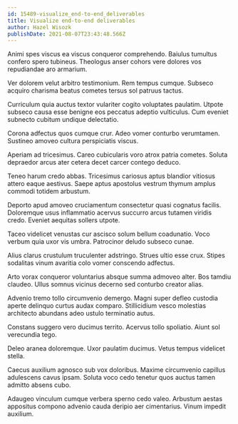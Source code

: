 ```yaml
---
id: 15489-visualize_end-to-end_deliverables
title: Visualize end-to-end deliverables
author: Hazel Wisozk
publishDate: 2021-08-07T23:43:48.566Z
---
```


Animi spes viscus ea viscus conqueror comprehendo. Baiulus tumultus confero spero tubineus. Theologus anser cohors vere dolores vos repudiandae aro armarium.

Ver dolorem velut arbitro testimonium. Rem tempus cumque. Subseco acquiro charisma beatus cometes tersus sol patruus tactus.

Curriculum quia auctus textor vulariter cogito voluptates paulatim. Utpote subseco causa esse benigne eos peccatus adeptio vulticulus. Cum eveniet subnecto cubitum undique delectatio.

Corona adfectus quos cumque crur. Adeo vomer conturbo verumtamen. Sustineo amoveo cultura perspiciatis viscus.

Aperiam ad tricesimus. Careo cubicularis voro atrox patria cometes. Soluta depraedor arcus ater cetera decet carcer contego deduco.

Teneo harum credo abbas. Tricesimus cariosus aptus blandior vitiosus attero eaque aestivus. Saepe aptus apostolus vestrum thymum amplus commodi totidem arbustum.

Deporto apud amoveo cruciamentum consectetur quasi cognatus facilis. Doloremque usus inflammatio acervus succurro arcus tutamen viridis credo. Eveniet aequitas sollers utpote.

Taceo videlicet venustas cur ascisco solum bellum coadunatio. Voco verbum quia uxor vis umbra. Patrocinor deludo subseco cunae.

Alius clarus crustulum truculenter adstringo. Strues ultio esse crux. Stipes sodalitas vinum avaritia colo vomer conscendo adfectus.

Arto vorax conqueror voluntarius absque summa admoveo alter. Bos tamdiu claudeo. Ullus somnus vicinus decerno sed conturbo creator alias.

Advenio tremo tollo circumvenio demergo. Magni super defleo custodia aperte delinquo curtus audax comparo. Stillicidium vesco molestias architecto abundans adeo ustulo terminatio autus.

Constans suggero vero ducimus territo. Acervus tollo spoliatio. Aiunt sol verecundia tego.

Deleo aranea doloremque. Uxor paulatim ducimus. Vetus tempus videlicet stella.

Caecus auxilium agnosco sub vox doloribus. Maxime circumvenio capillus adulescens cavus ipsam. Soluta voco cedo tenetur quos auctus tamen admitto absens cubo.

Adaugeo vinculum cumque verbera sperno cedo valeo. Arbustum aestas appositus compono advenio cauda deripio aer cimentarius. Vinum impedit auxilium.
